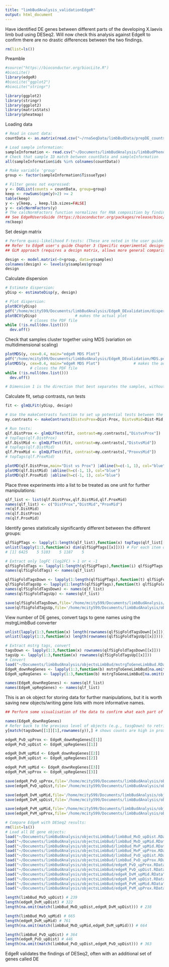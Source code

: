 ```yaml
---
title: "limbBudAnalysis_validationEdgeR"
output: html_document
---
```



Have identified DE genes between different parts of the developing X.laevis limb bud using DESeq2. Will now check this analysis against EdgeR to confirm there are no drastic differences between the two findings. 

```r
rm(list=ls())
```

Preamble
```r

#source("https://bioconductor.org/biocLite.R")
#biocLite()
library(edgeR)
#biocLite("ggplot2")
#biocLite("stringr")

library(ggplot2)
library(stringr)
library(ggplot2)
library(matrixStats)
library(pheatmap)
```

Loading data
```r
# Read in count data:
countData <- as.matrix(read.csv("~/rnaSeqData/limbBudData/prepDE_counts/limbBud_geneCountMatrix.csv", row.names="gene_id"))

# Load sample information:
sampleInformation <- read.csv("~/Documents/limbBudAnalysis/limbBudPhenodata.csv")
# Check that sample ID match between countData and sampleInformation
all(sampleInformation$ids %in% colnames(countData))

# Make variable 'group'
group <- factor(sampleInformation$TissueType)

# Filter genes not expressed:
y <- DGEList(counts = countData, group=group)
keep <- rowSums(cpm(y)>2) >= 2
table(keep)
y <- y[keep, , keep.lib.sizes=FALSE]
y <- calcNormFactors(y)
# The calcNormFactors function normalizes for RNA composition by finding a set of scaling factors for the library sizes that minimize the log-fold changes between the samples for most genes. 
## See EdgeRUsersGuide (https://bioconductor.org/packages/release/bioc/vignettes/edgeR/inst/doc/edgeRUsersGuide.pdf) section 2.7.3 RNA composition for details. 
rm(keep)
```


Set design matrix

```r
# Perform quasi-likelihood F-tests: (These are noted in the user guide to be the correct test to use as it uses stricter error rate control by accounting for the uncertainty in dispersion estimates)
## Refer to EdgeR user's guide Chapter 3 (Specific experimental designs)
## GLM approach (requires a design matrix, allows more general comparisons to be made)

design <- model.matrix(~0+group, data=y$samples)
colnames(design) <- levels(y$samples$group)
design
```

Calculate dispersion
```r
# Estimate dispersion:
yDisp <- estimateDisp(y, design)

# Plot dispersion:
plotBCV(yDisp)
pdf("/home/mcity599/Documents/limbBudAnalysis/EdgeR_DEvalidation/dispersionPlot.pdf") # starts writing a PDF to file
plotBCV(yDisp)                 # makes the actual plot
           # closes the PDF file
while (!is.null(dev.list()))  
  dev.off()
```

Check that samples cluster together using MDS (variation on multidimensional scaling)
```r
plotMDS(y, cex=0.4, main="edgeR MDS Plot")
pdf("/home/mcity599/Documents/limbBudAnalysis/EdgeR_DEvalidation/MDS.pdf") # starts writing a PDF to file
plotMDS(y, cex=0.4, main="edgeR MDS Plot")               # makes the actual plot
           # closes the PDF file
while (!is.null(dev.list()))  
  dev.off()

# Dimension 1 is the direction that best separates the samples, without regard to whether they are treatments or replicates. Dimension 2 is the next best direction, uncorrelated with the first, that separates the samples.
```

Calculate fit, setup contrasts, run tests
```r
fit <- glmQLFit(yDisp, design)

# Use the makeContrasts function to set up potential tests between the three group-pairs:
my.contrasts <- makeContrasts(DistvsProx=Dist-Prox, DistvsMid=Dist-Mid, ProxvsMid=Prox-Mid, levels=design)

# Run tests:
qlf.DistProx <- glmQLFTest(fit, contrast=my.contrasts[,"DistvsProx"])
# topTags(qlf.DistProx)
qlf.DistMid <- glmQLFTest(fit, contrast=my.contrasts[,"DistvsMid"])
# topTags(qlf.DistMid)
qlf.ProxMid <- glmQLFTest(fit, contrast=my.contrasts[,"ProxvsMid"])
# topTags(qlf.ProxMid)

plotMD(qlf.DistProx,main="Dist vs Prox") |abline(h=c(-1, 1), col="blue")
plotMD(qlf.DistMid) |abline(h=c(-1, 1), col="blue")
plotMD(qlf.ProxMid) |abline(h=c(-1, 1), col="blue")
```

Place three experiments into a list to be treated as one unit for further manipulations:
```r
qlf_list <- list(qlf.DistProx,qlf.DistMid,qlf.ProxMid)
names(qlf_list) <- c("DistProx","DistMid","ProxMid")
rm(qlf.DistMid)
rm(qlf.DistProx)
rm(qlf.ProxMid)
```

Identify genes statistically significantly different between the different groups: 
```r
qlfSigPTags <- lapply(1:length(qlf_list),function(x) topTags(qlf_list[[x]], n=Inf, adjust.method = "fdr", sort.by ="PValue", p.value = 0.05))
unlist(lapply(1:3,function(x) dim(qlfSigPTags[[x]]))) # For each item on the list (number of experiments) prints out number of DE genes plus the number of columns (5, logFC, logCPM, F, PValue, FDR)
# [1] 6425    5 5103    5 1187    5

# Extract only logFC (log2FC) > 1 or < -1
qlfSigFoldTags <- lapply(1:length(qlfSigPTags),function(i) qlfSigPTags[[i]]$table)
names(qlfSigFoldTags) <- names(qlf_list)

qlfSigFoldTagsDown <- lapply(1:length(qlfSigPTags),function(t) qlfSigFoldTags[[t]][order(qlfSigFoldTags[[t]]$logFC),][qlfSigFoldTags[[t]][order(qlfSigFoldTags[[t]]$logFC),1] < -1.5,])
qlfSigFoldTagsUp <- lapply(1:length(qlfSigPTags),function(t) qlfSigFoldTags[[t]][order(qlfSigFoldTags[[t]]$logFC),][qlfSigFoldTags[[t]][order(qlfSigFoldTags[[t]]$logFC),1] >1.5,])
names(qlfSigFoldTagsDown) <- names(qlf_list)
names(qlfSigFoldTagsUp) <- names(qlf_list)

save(qlfSigFoldTagsDown,file='/home/mcity599/Documents/limbBudAnalysis/objectsLimbBud/qlfSigFoldTagsDown.RData')
save(qlfSigFoldTagsUp,file='/home/mcity599/Documents/limbBudAnalysis/objectsLimbBud/qlfSigFoldTagsUp.RData')
```

View number of DE genes, convert tags to gene names using the mstrgLimbBud converter
```r
unlist(lapply(1:3,function(x) length(rownames(qlfSigFoldTagsDown[[x]])))) # 1287  958   98 tags downregulated in the first group (BvsA) of each of the three expts
unlist(lapply(1:3,function(x) length(rownames(qlfSigFoldTagsUp[[x]])))) # 526 375 250 tags upregulated in the frist group in each of the three expts

# Extract mstrg tags, convert
tagsDown <- lapply(1:3,function(x) rownames(qlfSigFoldTagsDown[[x]]))
tagsUp <- lapply(1:3,function(x) rownames(qlfSigFoldTagsUp[[x]]))
# Convert
load("~/Documents/limbBudAnalysis/objectsLimbBud/mstrgToGeneLimbBud.RData")
EdgeR_downRegGenes <- lapply(1:3,function(b) mstrgToGeneLimbBud[na.omit(match(tagsDown[[b]],mstrgToGeneLimbBud[,1])),2])
EdgeR_upRegGenes <- lapply(1:3,function(b) mstrgToGeneLimbBud[na.omit(match(tagsUp[[b]],mstrgToGeneLimbBud[,1])),2])

names(EdgeR_downRegGenes) <- names(qlf_list)
names(EdgeR_upRegGenes) <- names(qlf_list)
```

This is an ok object for storing data for further manipulations, but it is worth saving new objects/writing gene lists with more informative names. 
```r
## Perform some visualisation of the data to confirm what each part of the object represents (e.g., upregulated in distal vs prox etc.,) and create new, named objects/csv:

names(EdgeR_downRegGenes)
# Refer back to the previous level of objects (e.g., tasgDown) to retrieve the raw mstrg tag names, compare to the original counts:
y[match(tagsDown[[1]][1],rownames(y)),] # shows counts are high in prox, low in dist. From the line above, know this is an analysis of prox vs dist. Therefore:

edgeR_PvD_upProx <- EdgeR_downRegGenes[[1]]
edgeR_PvD_upDist <- EdgeR_upRegGenes[[1]]

edgeR_DvM_upMid <- EdgeR_downRegGenes[[2]]
edgeR_DvM_upDist <- EdgeR_upRegGenes[[2]]

edgeR_PvM_upMid <- EdgeR_downRegGenes[[3]]
edgeR_PvM_upProx <- EdgeR_upRegGenes[[3]]

save(edgeR_PvD_upProx,file='/home/mcity599/Documents/limbBudAnalysis/objectsLimbBud/edgeR_PvD_upProx.RData')
save(edgeR_PvD_upDist,file='/home/mcity599/Documents/limbBudAnalysis/objectsLimbBud/edgeR_PvD_upDist.RData')

save(edgeR_DvM_upMid,file='/home/mcity599/Documents/limbBudAnalysis/objectsLimbBud/edgeR_DvM_upMid.RData')
save(edgeR_DvM_upDist,file='/home/mcity599/Documents/limbBudAnalysis/objectsLimbBud/edgeR_DvM_upDist.RData')

save(edgeR_PvM_upMid,file='/home/mcity599/Documents/limbBudAnalysis/objectsLimbBud/edgeR_PvM_upMid.RData')
save(edgeR_PvM_upProx,file='/home/mcity599/Documents/limbBudAnalysis/objectsLimbBud/edgeR_PvM_upProx.RData')

# Compare EdgeR with DESeq2 results:
rm(list=ls())
# Load all DE gene objects:
load("~/Documents/limbBudAnalysis/objectsLimbBud/limbBud_MvD_upDist.RData")
load("~/Documents/limbBudAnalysis/objectsLimbBud/limbBud_MvD_upMid.RData")
load("~/Documents/limbBudAnalysis/objectsLimbBud/limbBud_MvP_upMid.RData")
load("~/Documents/limbBudAnalysis/objectsLimbBud/limbBud_MvP_upProx.RData")
load("~/Documents/limbBudAnalysis/objectsLimbBud/limbBud_PvD_upDist.RData")
load("~/Documents/limbBudAnalysis/objectsLimbBud/limbBud_PvD_upProx.RData")
load("~/Documents/limbBudAnalysis/objectsLimbBud/edgeR_PvD_upProx.RData")
load("~/Documents/limbBudAnalysis/objectsLimbBud/edgeR_PvD_upDist.RData")
load("~/Documents/limbBudAnalysis/objectsLimbBud/edgeR_DvM_upMid.RData")
load("~/Documents/limbBudAnalysis/objectsLimbBud/edgeR_DvM_upDist.RData")
load("~/Documents/limbBudAnalysis/objectsLimbBud/edgeR_PvM_upMid.RData")
load("~/Documents/limbBudAnalysis/objectsLimbBud/edgeR_PvM_upProx.RData")

length(limbBud_MvD_upDist) # 239
length(edgeR_DvM_upDist) # 322
length(na.omit(match(limbBud_MvD_upDist,edgeR_DvM_upDist))) # 238

length(limbBud_MvD_upMid) # 665
length(edgeR_DvM_upMid) # 761
length(na.omit(match(limbBud_MvD_upMid,edgeR_DvM_upMid))) # 664

length(limbBud_PvD_upDist) # 364
length(edgeR_PvD_upDist) # 446
length(na.omit(match(limbBud_PvD_upDist,edgeR_PvD_upDist))) # 363
```
EdgeR validates the findings of DESeq2, often with an additional set of genes called DE

